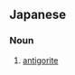==Japanese==
{{ja-kanjitab|よう|じゃ|もん|せき|yomi=o}}

===Noun===
{{ja-noun|ようじゃもんせき}}

# {{lb|ja|mineral|sort=ようじゃもんせき}} [[antigorite]]